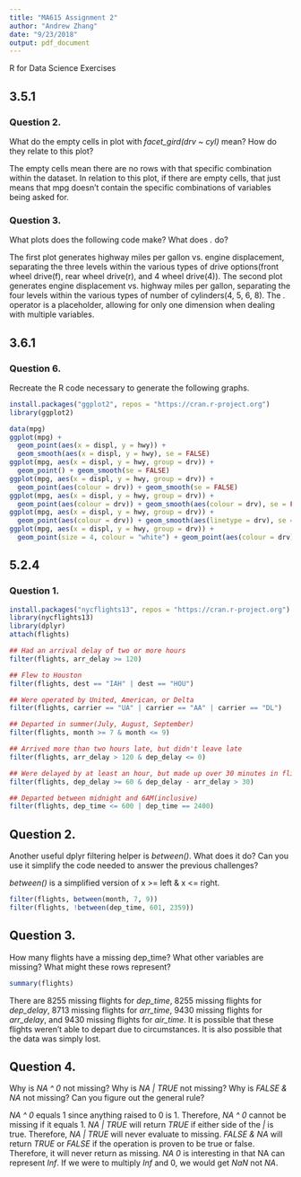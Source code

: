 ```yaml
---
title: "MA615 Assignment 2"
author: "Andrew Zhang"
date: "9/23/2018"
output: pdf_document
---
```


R for Data Science Exercises

## 3.5.1

### Question 2.

What do the empty cells in plot with *facet_gird(drv ~ cyl)* mean? How do they relate to this plot?

The empty cells mean there are no rows with that specific combination within the dataset. In relation to this plot, if there are empty cells, that just means that mpg doesn't contain the specific combinations of variables being asked for. 

### Question 3.

What plots does the following code make? What does *.* do?

The first plot generates highway miles per gallon vs. engine displacement, separating the three levels within the various types of drive options(front wheel drive(f), rear wheel drive(r), and 4 wheel drive(4)). The second plot generates engine displacement vs. highway miles per gallon, separating the four levels within the various types of number of cylinders(4, 5, 6, 8). The *.* operator is a placeholder, allowing for only one dimension when dealing with multiple variables.

## 3.6.1

### Question 6.

Recreate the R code necessary to generate the following graphs.

```r
install.packages("ggplot2", repos = "https://cran.r-project.org")
library(ggplot2)

data(mpg)
ggplot(mpg) +
  geom_point(aes(x = displ, y = hwy)) +
  geom_smooth(aes(x = displ, y = hwy), se = FALSE)
ggplot(mpg, aes(x = displ, y = hwy, group = drv)) +
  geom_point() + geom_smooth(se = FALSE)
ggplot(mpg, aes(x = displ, y = hwy, group = drv)) +
  geom_point(aes(colour = drv)) + geom_smooth(se = FALSE)
ggplot(mpg, aes(x = displ, y = hwy, group = drv)) +
  geom_point(aes(colour = drv)) + geom_smooth(aes(colour = drv), se = FALSE)
ggplot(mpg, aes(x = displ, y = hwy, group = drv)) +
  geom_point(aes(colour = drv)) + geom_smooth(aes(linetype = drv), se = FALSE)
ggplot(mpg, aes(x = displ, y = hwy, group = drv)) +
  geom_point(size = 4, colour = "white") + geom_point(aes(colour = drv), se = FALSE)
```

## 5.2.4

### Question 1.

```r
install.packages("nycflights13", repos = "https://cran.r-project.org")
library(nycflights13)
library(dplyr)
attach(flights)

## Had an arrival delay of two or more hours
filter(flights, arr_delay >= 120)

## Flew to Houston
filter(flights, dest == "IAH" | dest == "HOU")

## Were operated by United, American, or Delta
filter(flights, carrier == "UA" | carrier == "AA" | carrier == "DL")

## Departed in summer(July, August, September)
filter(flights, month >= 7 & month <= 9)

## Arrived more than two hours late, but didn't leave late
filter(flights, arr_delay > 120 & dep_delay <= 0)

## Were delayed by at least an hour, but made up over 30 minutes in flight
filter(flights, dep_delay >= 60 & dep_delay - arr_delay > 30)

## Departed between midnight and 6AM(inclusive)
filter(flights, dep_time <= 600 | dep_time == 2400)
```

## Question 2.

Another useful dplyr filtering helper is *between()*. What does it do? Can you use it simplify the code needed to answer the previous challenges?

*between()* is a simplified version of x >= left & x <= right.

```r
filter(flights, between(month, 7, 9))
filter(flights, !between(dep_time, 601, 2359))
```

## Question 3.
How many flights have a missing dep_time? What other variables are missing? What might these rows represent?

```r
summary(flights)
```

There are 8255 missing flights for *dep_time*, 8255 missing flights for *dep_delay*, 8713 missing flights for *arr_time*, 9430 missing flights for *arr_delay*, and 9430 missing flights for *air_time*. It is possible that these flights weren't able to depart due to circumstances. It is also possible that the data was simply lost.

## Question 4.

Why is *NA ^ 0* not missing? Why is *NA | TRUE* not missing? Why is *FALSE & NA* not missing? Can you figure out the general rule? 

*NA ^ 0* equals 1 since anything raised to 0 is 1. Therefore, *NA ^ 0* cannot be missing if it equals 1. 
*NA | TRUE* will return *TRUE* if either side of the *|* is true. Therefore, *NA | TRUE* will never evaluate to missing.
*FALSE & NA* will return *TRUE* or *FALSE* if the operation is proven to be true or false. Therefore, it will never return as missing.
*NA  0* is interesting in that NA can represent *Inf*. If we were to multiply *Inf* and 0, we would get *NaN* not *NA*.